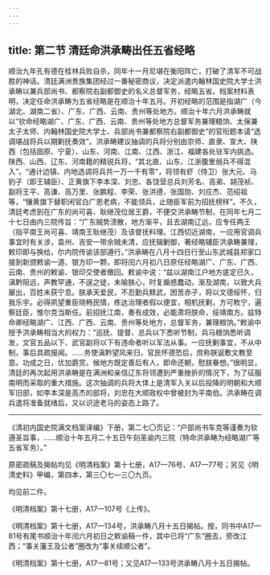 ```yaml
---
---
---
```

title: 第二节 清廷命洪承畴出任五省经略
---




顺治九年孔有德在桂林兵败自杀，同年十一月尼堪在衡阳阵亡，打破了清军不可战胜的神话。清廷满洲贵族集团经过一番秘密商议，决定派遣内翰林国史院大学士洪承畴以兼兵部尚书、都察院右副都御史的名义总督军务，经略五省。档案材料表明，决定任命洪承畴为五省经略是在顺治十年五月。开初经略的范围是指湖广（今湖北、湖南二省）、广东、广西、云南、贵州等处地方。顺治十年六月洪承畴就以“钦命经略湖广、广东、广西、云南、贵州等处地方总督军务兼理粮饷、太保兼太子太师、内翰林国史院大学士、兵部尚书兼都察院右副都御史”的官衔题本请“选调堪战将兵以期剿抚奏效”。洪承畴建议抽调的兵将分别由京师、直隶、宣大、陕西（包括固原、宁夏）、山东、河南、江南、江西、浙江、福建各处驻军内挑选。陕西、山西、辽东、河南籍的精锐兵将，“其北直、山东、江浙腹里弱兵不得混入”。“通计边镇、内地选调将兵共一万一千有零”，将领有虾（侍卫）张大元、马豹子（即王辅臣）、正黄旗下李本深、刘忠、各饶营总兵刘芳名、高弟、胡茂祯、副将王平、高谦、高万里、张鹏程、李荣、张洪德，张国勋、刘应杰、范绍祖等，“镶黄旗下替职闲官白广恩老病，不能领兵，止随臣军前为招抚榜样”。不久，清廷考虑到在广东的尚可喜、耿继茂位居王爵，不便交洪承畴节制，在同年七月二十七日由内三院传旨：“广东贼势溃散，地方渐平，且去湖南辽远，应专任两王（指平南王尚可喜、靖南王耿继茂）及该督抚料理。江西切近湖南，一应用官调兵事宜时有关涉，袁州、吉安一带余贼未清，应抚辑剿御，著经略辅臣洪承畴兼理，敕印即与换给。尔内院传谕该部遵行。”洪承畴在八月十四日行至山东武城县郑家口接到新颁敕谕一道、银方印一颗，即将闰六月初八日原任经略湖广、广东、广西、云南、贵州的敕谕、银印交使者缴回。敕谕中说：“兹以湖南江户地方底定已久，滇黔阻远，声教罕通，不逞之徒，未喻朕心，时复煽惑蠢动，渐及湖南，以致大兵屡出，百姓未获宁息。朕承天爱民，不忍勤兵黩武，困苦赤子，将以文德绥怀，归我乐宇。必得夙望重臣晓畅民情，练达治理者假以便宜，相机抚剿，方可敉宁，遍察廷臣，惟尔克当斯任。前招抚江南，奏有成效，必能肃将朕命，绥靖南方。兹特命卿经略湖广、江西、广西、云南、贵州等处地方，总督军务，兼理粮饷。”敕谕中授予洪承畴相当大的权力：“巡抚、提督、总兵以下悉听节制，兵马粮饷悉听调发，文官五品以下、武官副将以下有违命者听以军法从事。一应抚剿事宜，不从中制，事后具疏报闻。……务使滇黔望风来归，官民怀德恐后，庶称朕诞敷文教至意。功成之日，优加爵赏。候地方既定善后有人，即命还朝，慰朕眷想。”很明显，清廷的再次起用洪承畴是在满洲和亲信辽东将领遭到严重挫折的情况下，为了征服南明而采取的重大措施。这次抽调的兵将大体上是清军入关以后投降的明朝和大顺军旧部，如李本深是高杰的部将，刘忠在大顺政权中曾被封为平南伯。洪承畴在调兵遣将准备就绪后，又以识途老马的姿态上路了。



* * *



《清初内国史院满文档案译编》下册，第二七〇页记：“户部尚书车克等谨奏为钦遵圣旨事，……顺治十年五月二十五日午刻圣谕内三院（特命洪承畴为经略湖广等五省军务）。” ​​​​​​​​​



原密疏稿及揭帖均见《明清档案》第十七册，A17—76号、A17—77号；另见《明清史料》甲编，第四本，第三〇七—三〇九页。 ​​​​​​​​​



均见前二件。 ​​​​​​​​​



《明清档案》第十七册，A17—107号《上传》。 ​​​​​​​​​



《明清档案》第十七册，A17—134号，洪承畴八月十五日揭帖。按，同书中A17—81号有尾书顺治十年闰六月初日之敕谕稿一件，其中已将“广东”圈去，旁改江西；“事关藩王及公者”圈改为“事关续顺公者”。 ​​​​​​​​​



《明清档案》第十七册，A17—81号；又见A17—133号洪承畴八月十五日揭帖。 ​​​​​​​​​